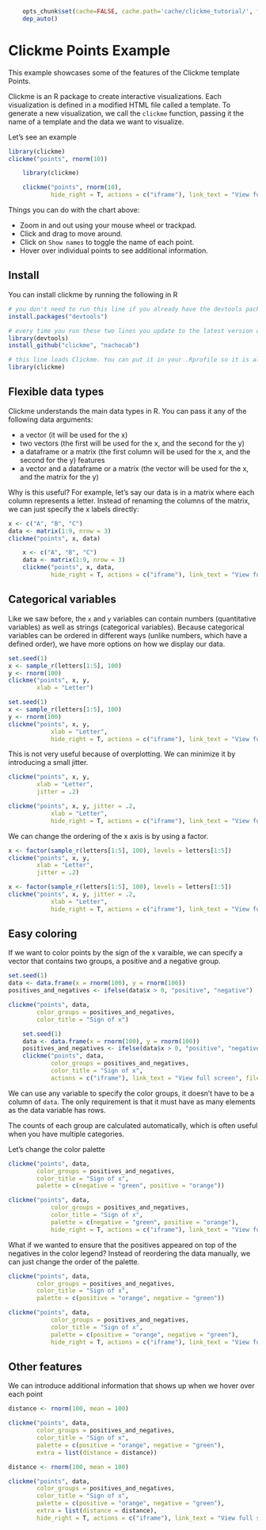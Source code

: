 ```r

    opts_chunk$set(cache=FALSE, cache.path='cache/clickme_tutorial/', fig.path='figure/clickme_tutorial/', autodep=TRUE, fig.cap="", fig.width=8, fig.height=8, dev = c("svg", "cairo_pdf"), echo=FALSE, warning=FALSE, message=FALSE)
    dep_auto()

```

# Clickme Points Example

This example showcases some of the features of the Clickme template Points.

Clickme is an R package to create interactive visualizations. Each visualization is defined in a modified HTML file called a template. To generate a new visualization, we call the `clickme` function, passing it the name of a template and the data we want to visualize.

Let’s see an example

```r
library(clickme)
clickme("points", rnorm(10))
```

```r
    library(clickme)

    clickme("points", rnorm(10),
            hide_right = T, actions = c("iframe"), link_text = "View full screen", file_name = "tutorial0", coffee = F, code = FALSE)

```

Things you can do with the chart above:

* Zoom in and out using your mouse wheel or trackpad.
* Click and drag to move around.
* Click on `Show names` to toggle the name of each point.
* Hover over individual points to see additional information.


## Install

You can install clickme by running the following in R

```r
# you don't need to run this line if you already have the devtools package installed.
install.packages("devtools")

# every time you run these two lines you update to the latest version of Clickme. Feel free to do so as often as you like.
library(devtools)
install_github("clickme", "nachocab")

# this line loads Clickme. You can put it in your .Rprofile so it is always ready to use.
library(clickme)
```

## Flexible data types

Clickme understands the main data types in R. You can pass it any of the following data arguments:

* a vector (it will be used for the x)
* two vectors (the first will be used for the x, and the second for the y)
* a dataframe or a matrix (the first column will be used for the x, and the second for the y)
features
* a vector and a dataframe or a matrix (the vector will be used for the x, and the matrix for the y)

Why is this useful? For example, let’s say our data is in a matrix where each column represents a letter. Instead of renaming the columns of the matrix, we can just specify the x labels directly:

```r
x <- c("A", "B", "C")
data <- matrix(1:9, nrow = 3)
clickme("points", x, data)
```

```r

    x <- c("A", "B", "C")
    data <- matrix(1:9, nrow = 3)
    clickme("points", x, data,
            hide_right = T, actions = c("iframe"), link_text = "View full screen", file_name = "tutorial0b", coffee = F, code = FALSE)
```

## Categorical variables

Like we saw before, the `x` and `y` variables can contain numbers (quantitative variables) as well as strings (categorical variables). Because categorical variables can be ordered in different ways (unlike numbers, which have a defined order), we have more options on how we display our data.

```r
set.seed(1)
x <- sample_r(letters[1:5], 100)
y <- rnorm(100)
clickme("points", x, y,
        xlab = "Letter")
```
```r
set.seed(1)
x <- sample_r(letters[1:5], 100)
y <- rnorm(100)
clickme("points", x, y,
            xlab = "Letter",
            hide_right = T, actions = c("iframe"), link_text = "View full screen", file_name = "tutorial5", coffee = F, code = FALSE)
```

This is not very useful because of overplotting. We can minimize it by introducing a small jitter.

```r
clickme("points", x, y,
        xlab = "Letter",
        jitter = .2)
```
```r
clickme("points", x, y, jitter = .2,
            xlab = "Letter",
            hide_right = T, actions = c("iframe"), link_text = "View full screen", file_name = "tutorial6", coffee = F, code = FALSE)

```

We can change the ordering of the x axis is by using a factor.

```r
x <- factor(sample_r(letters[1:5], 100), levels = letters[1:5])
clickme("points", x, y,
        xlab = "Letter",
        jitter = .2)
```
```r
x <- factor(sample_r(letters[1:5], 100), levels = letters[1:5])
clickme("points", x, y, jitter = .2,
            xlab = "Letter",
            hide_right = T, actions = c("iframe"), link_text = "View full screen", file_name = "tutorial6c", coffee = F, code = FALSE)

```

## Easy coloring

If we want to color points by the sign of the x varaible, we can specify a vector that contains two groups, a positive and a negative group.

```r
set.seed(1)
data <- data.frame(x = rnorm(100), y = rnorm(100))
positives_and_negatives <- ifelse(data$x > 0, "positive", "negative")

clickme("points", data,
        color_groups = positives_and_negatives,
        color_title = "Sign of x")
```
```r
    set.seed(1)
    data <- data.frame(x = rnorm(100), y = rnorm(100))
    positives_and_negatives <- ifelse(data$x > 0, "positive", "negative")
    clickme("points", data,
            color_groups = positives_and_negatives,
            color_title = "Sign of x",
            actions = c("iframe"), link_text = "View full screen", file_name = "tutorial2", coffee = F, code = F)
```

We can use any variable to specify the color groups, it doesn’t have to be a column of `data`. The only requirement is that it must have as many elements as the data variable has rows.

The counts of each group are calculated automatically, which is often useful when you have multiple categories.

Let’s change the color palette

```r
clickme("points", data,
        color_groups = positives_and_negatives,
        color_title = "Sign of x",
        palette = c(negative = "green", positive = "orange"))
```
```r

clickme("points", data,
            color_groups = positives_and_negatives,
            color_title = "Sign of x",
            palette = c(negative = "green", positive = "orange"),
            hide_right = T, actions = c("iframe"), link_text = "View full screen", file_name = "tutorial10", coffee = F, code = FALSE)

```

What if we wanted to ensure that the positives appeared on top of the negatives in the color legend? Instead of reordering the data manually, we can just change the order of the palette.

```r
clickme("points", data,
        color_groups = positives_and_negatives,
        color_title = "Sign of x",
        palette = c(positive = "orange", negative = "green"))
```
```r

clickme("points", data,
            color_groups = positives_and_negatives,
            color_title = "Sign of x",
            palette = c(positive = "orange", negative = "green"),
            hide_right = T, actions = c("iframe"), link_text = "View full screen", file_name = "tutorial11", coffee = F, code = FALSE)

```

## Other features

We can introduce additional information that shows up when we hover over each point

```r
distance <- rnorm(100, mean = 100)

clickme("points", data,
        color_groups = positives_and_negatives,
        color_title = "Sign of x",
        palette = c(positive = "orange", negative = "green"),
        extra = list(distance = distance))
```
```r
distance <- rnorm(100, mean = 100)

clickme("points", data,
        color_groups = positives_and_negatives,
        color_title = "Sign of x",
        palette = c(positive = "orange", negative = "green"),
        extra = list(distance = distance),
        hide_right = T, actions = c("iframe"), link_text = "View full screen", file_name = "tutorial15", coffee = F, code = FALSE)

```
